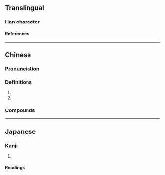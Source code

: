 {{character info}}
==Translingual==

===Han character===
{{Han char|rn=32|rad=土|as=10|sn=13|four=46111|canj=GWLM|ids=⿰土罡}}

====References====
{{Han ref|kx=0234.270|dkj=05298|dj=0472.160|hdz=10472.070|uh=583D}}

----

==Chinese==
{{zh-forms}}

===Pronunciation===
{{zh-pron
|m=gāng
|c=gong1
|cat=n
}}

===Definitions===
{{zh-hanzi}}

# {{zh-alt-form|岡|[[mountain]] [[ridge]]}}
# {{zh-alt-form|缸|[[jar]]}}

===Compounds===
{{zh-der|堽頭|堽城屯}}

----

==Japanese==

===Kanji===
{{ja-kanji|grade=|rs=土10}}

# {{rfdef|ja|sort=土10}}

====Readings====
{{ja-readings
|goon=こう
|kanon=こう
|kun=}}
